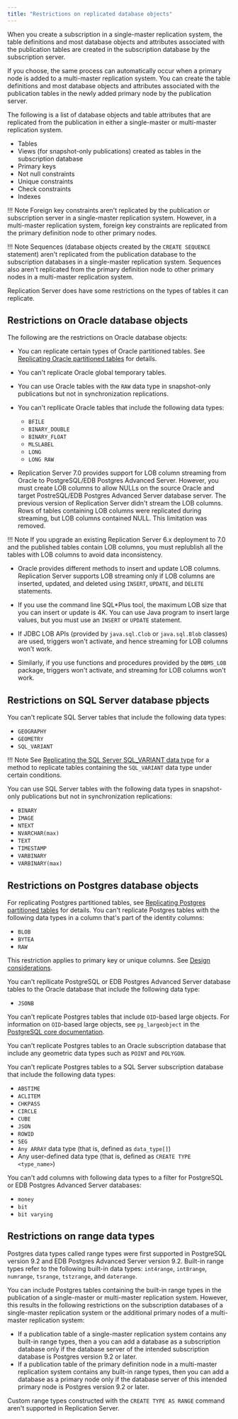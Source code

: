 ```yaml
---
title: "Restrictions on replicated database objects"
---
```


<div id="restrictions_on_replicated_database_objects" class="registered_link"></div>

When you create a subscription in a single-master replication system, the table definitions and most database objects and attributes associated with the publication tables are created in the subscription database by the subscription server.

If you choose, the same process can automatically occur when a primary node is added to a multi-master replication system. You can create the table definitions and most database objects and attributes associated with the publication tables in the newly added primary node by the publication server.

The following is a list of database objects and table attributes that are replicated from the publication in either a single-master or multi-master replication system.

-   Tables
-   Views (for snapshot-only publications) created as tables in the subscription database
-   Primary keys
-   Not null constraints
-   Unique constraints
-   Check constraints
-   Indexes

!!! Note
    Foreign key constraints aren't replicated by the publication or subscription server in a single-master replication system. However, in a multi-master replication system, foreign key constraints are replicated from the primary definition node to other primary nodes.

!!! Note
    Sequences (database objects created by the `CREATE SEQUENCE` statement) aren't replicated from the publication database to the subscription databases in a single-master replication system. Sequences also aren't replicated from the primary definition node to other primary nodes in a multi-master replication system.

Replication Server does have some restrictions on the types of tables it can replicate.

## Restrictions on Oracle database objects

The following are the restrictions on Oracle database objects:

- You can replicate certain types of Oracle partitioned tables. See [Replicating Oracle partitioned tables](../../10_appendix/04_miscellaneous_xdb_processing_topics/01_publications_and_subscriptions_server_conf_options/04_replicate_oracle_partitioned_tables/#replicate_oracle_partitioned_tables) for details.

- You can't replicate Oracle global temporary tables.

- You can use Oracle tables with the `RAW` data type in snapshot-only publications but not in synchronization replications.

- You can't repllicate Oracle tables that include the following data types:
    -   `BFILE`
    -   `BINARY_DOUBLE`
    -   `BINARY_FLOAT`
    -   `MLSLABEL`
    -   `LONG`
    -   `LONG RAW`


- Replication Server 7.0 provides support for LOB column streaming from Oracle to PostgreSQL/EDB Postgres Advanced Server. However, you must create LOB columns to allow NULLs on the source Oracle and target PostreSQL/EDB Postgres Advanced Server database server. The previous version of Replication Server didn't stream the LOB columns. Rows of tables containing LOB columns were replicated during streaming, but LOB columns contained NULL. This limitation was removed.

!!! Note
    If you upgrade an existing Replication Server 6.x deployment to 7.0 and the published tables contain LOB columns, you must replublish all the tables with LOB columns to avoid data inconsistency.

- Oracle provides different methods to insert and update LOB columns. Replication Server supports LOB streaming only if LOB columns are inserted, updated, and deleted using `INSERT`, `UPDATE`, and `DELETE` statements.

- If you use the command line SQL*Plus tool, the maximum LOB size that you can insert or update is 4K. You can use Java program to insert large values, but you must use an `INSERT` or `UPDATE` statement.

- If JDBC LOB APIs (provided by `java.sql.Clob` or `java.sql.Blob` classes) are used, triggers won't activate, and hence streaming for LOB columns won't work.

- Similarly, if you use functions and procedures provided by the `DBMS_LOB` package, triggers won't activate, and streaming for LOB columns won't work.


## Restrictions on SQL Server database pbjects

You can't replicate SQL Server tables that include the following data types:

-   `GEOGRAPHY`
-   `GEOMETRY`
-   `SQL_VARIANT`

!!! Note
    See [Replicating the SQL Server SQL_VARIANT data type](../../10_appendix/04_miscellaneous_xdb_processing_topics/06_replicating_sql_server_sql_variant_data_type/#replicating_sql_server_sql_variant_data_type) for a method to replicate tables containing the `SQL_VARIANT` data type under certain conditions.

You can use SQL Server tables with the following data types in snapshot-only publications but not in synchronization replications:

-   `BINARY`
-   `IMAGE`
-   `NTEXT`
-   `NVARCHAR(max)`
-   `TEXT`
-   `TIMESTAMP`
-   `VARBINARY`
-   `VARBINARY(max)`

## Restrictions on Postgres database objects

For replicating Postgres partitioned tables, see [Replicating Postgres partitioned tables](../../07_common_operations/10_replicating_postgres_partitioned_tables/#replicating_postgres_partitioned_tables) for details. You can't replicate Postgres tables with the following data types in a column that's part of the identity columns: 

-   `BLOB`
-   `BYTEA`
-   `RAW`

This restriction applies to primary key or unique columns. See [Design considerations](02_design_considerations/#design_considerations).

You can't repllicate PostgreSQL or EDB Postgres Advanced Server database tables to the Oracle database that include the following data type:

-   `JSONB`

You can't replicate Postgres tables that include `OID`-based large objects. For information on `OID`-based large objects, see `pg_largeobject` in the [PostgreSQL core documentation](https://www.postgresql.org/docs/current/static/catalog-pg-largeobject.html).

You can't replicate Postgres tables to an Oracle subscription database that include any geometric data types such as `POINT` and `POLYGON`.

You can't replicate Postgres tables to a SQL Server subscription database that include the following data types:

-   `ABSTIME`
-   `ACLITEM`
-   `CHKPASS`
-   `CIRCLE`
-   `CUBE`
-   `JSON`
-   `ROWID`
-   `SEG`
-   `Any ARRAY` data type (that is, defined as `data_type[]`)
-   Any user-defined data type (that is, defined as `CREATE TYPE <type_name>`)


You can't add columns with following data types to a filter for PostgreSQL or EDB Postgres Advanced Server databases:

-  `money`
-  `bit` 
-  `bit varying`

## Restrictions on range data types

Postgres data types called range types were first supported in PostgreSQL version 9.2 and EDB Postgres Advanced Server version 9.2. Built-in range types refer to the following built-in data types: `int4range`, `int8range`, `numrange`, `tsrange`, `tstzrange`, and `daterange`.

You can include Postgres tables containing the built-in range types in the publication of a single-master or multi-master replication system. However, this results in the following restrictions on the subscription databases of a single-master replication system or the additional primary nodes of a multi-master replication system:

-   If a publication table of a single-master replication system contains any built-in range types, then a you can add a database as a subscription database only if the database server of the intended subscription database is Postgres version 9.2 or later.
-   If a publication table of the primary definition node in a multi-master replication system contains any built-in range types, then you can add a database as a primary node only if the database server of this intended primary node is Postgres version 9.2 or later.

Custom range types constructed with the `CREATE TYPE AS RANGE` command aren't supported in Replication Server.
